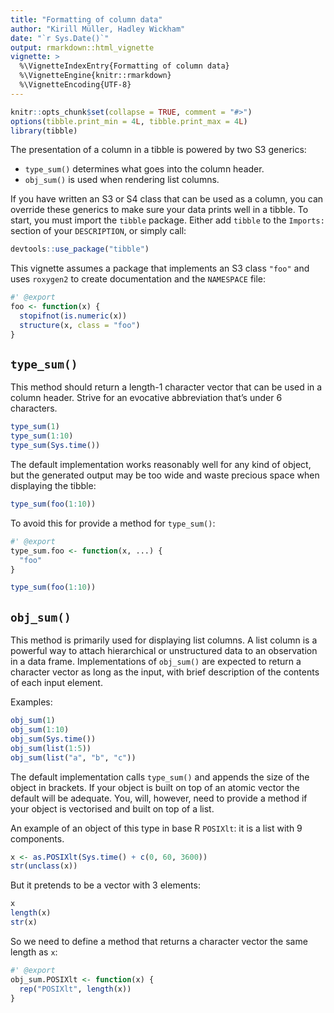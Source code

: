 ```yaml
---
title: "Formatting of column data"
author: "Kirill Müller, Hadley Wickham"
date: "`r Sys.Date()`"
output: rmarkdown::html_vignette
vignette: >
  %\VignetteIndexEntry{Formatting of column data}
  %\VignetteEngine{knitr::rmarkdown}
  %\VignetteEncoding{UTF-8}
---
```


```r
knitr::opts_chunk$set(collapse = TRUE, comment = "#>")
options(tibble.print_min = 4L, tibble.print_max = 4L)
library(tibble)
```

The presentation of a column in a tibble is powered by two S3 generics:

* `type_sum()` determines what goes into the column header.
* `obj_sum()` is used when rendering list columns.

If you have written an S3 or S4 class that can be used as a column, you can override these generics to make sure your data prints well in a tibble. To start, you must import the `tibble` package. Either add `tibble` to the `Imports:` section of your `DESCRIPTION`, or simply call:

```r
devtools::use_package("tibble")
```

This vignette assumes a package that implements an S3 class `"foo"` and uses
`roxygen2` to create documentation and the `NAMESPACE` file:

```r
#' @export
foo <- function(x) {
  stopifnot(is.numeric(x))
  structure(x, class = "foo")
}
```

## `type_sum()`

This method should return a length-1 character vector that can be used in a column header. Strive for an evocative abbreviation that's under 6 characters. 

```r
type_sum(1)
type_sum(1:10)
type_sum(Sys.time())
```

The default implementation works reasonably well for any kind of object,
but the generated output may be too wide and waste precious space when displaying the tibble:

```r
type_sum(foo(1:10))
```

To avoid this for provide a method for `type_sum()`:

```r
#' @export
type_sum.foo <- function(x, ...) {
  "foo"
}

type_sum(foo(1:10))
```

## `obj_sum()`

This method is primarily used for displaying list columns. A list column is a powerful way to attach hierarchical or unstructured data to an observation in a data frame. Implementations of `obj_sum()` are expected to return a character vector as long as the input, with brief description of the contents of each input element.

Examples:

```r
obj_sum(1)
obj_sum(1:10)
obj_sum(Sys.time())
obj_sum(list(1:5))
obj_sum(list("a", "b", "c"))
```

The default implementation calls `type_sum()` and appends the size of the object in brackets. If your object is built on top of an atomic vector the default will be adequate. You, will, however, need to provide a method if your object is vectorised and built on top of a list.

An example of an object of this type in base R `POSIXlt`: it is a list with 9 components.

```r
x <- as.POSIXlt(Sys.time() + c(0, 60, 3600)) 
str(unclass(x))
```

But it pretends to be a vector with 3 elements:

```r
x
length(x)
str(x)
```

So we need to define a method that returns a character vector the same length as `x`:

```r
#' @export
obj_sum.POSIXlt <- function(x) {
  rep("POSIXlt", length(x))
}
```
